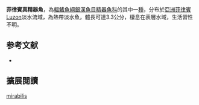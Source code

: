 {{Speciesbox
| name = 菲律賓真精器魚
| image = 
| status = NE
| status_system = IUCN3.1
| genus = Gulaphallus
| species = mirabilis
| authority = [[Herre|Herre]], 1925
| synonyms = 
}}
'''菲律賓真精器魚'''，為[[輻鰭魚綱|輻鰭魚綱]][[銀漢魚目|銀漢魚目]][[精器魚科|精器魚科]]的其中一[[種|種]]，分布於[[亞洲|亞洲]][[菲律賓|菲律賓]]Luzon淡水流域，為熱帶淡水魚，體長可達3.3公分，棲息在表層水域，生活習性不明。
==参考文献==
*{{FishBase_species|genus=Gulaphallus|species=mirabilis|year=2016|month=3}}

== 擴展閱讀 ==
{{refbegin}}
{{wikispecies-inline|Gulaphallus mirabilis|菲律賓真精器魚}}
{{refend}}
{{Taxonbar|from=Q6412853}}

[[Category:真精器魚屬|mirabilis]]


{{魚類小作品}}